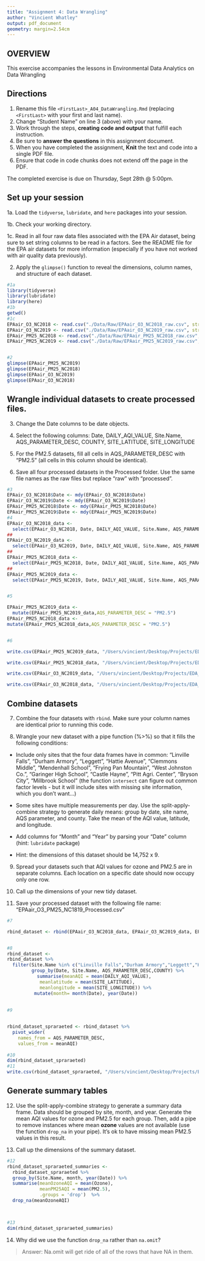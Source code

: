 ```yaml
---
title: "Assignment 4: Data Wrangling"
author: "Vincient Whatley"
output: pdf_document
geometry: margin=2.54cm
---
```


## OVERVIEW

This exercise accompanies the lessons in Environmental Data Analytics on Data Wrangling 

## Directions

1. Rename this file `<FirstLast>_A04_DataWrangling.Rmd` (replacing `<FirstLast>` with your first and last name).
2. Change "Student Name" on line 3 (above) with your name.
3. Work through the steps, **creating code and output** that fulfill each instruction.
4. Be sure to **answer the questions** in this assignment document.
5. When you have completed the assignment, **Knit** the text and code into a single PDF file.
6. Ensure that code in code chunks does not extend off the page in the PDF.

The completed exercise is due on Thursday, Sept 28th @ 5:00pm.

## Set up your session 

1a. Load the `tidyverse`,  `lubridate`, and `here` packages into your session.

1b. Check your working directory.

1c. Read in all four raw data files associated with the EPA Air dataset, being sure to set string columns to be read in a factors. See the README file for the EPA air datasets for more information (especially if you have not worked with air quality data previously). 

2. Apply the `glimpse()` function to reveal the dimensions, column names, and structure of each dataset. 

```r
#1a 
library(tidyverse)
library(lubridate)
library(here)
#1b 
getwd()
#1c 
EPAair_O3_NC2018 <- read.csv("./Data/Raw/EPAair_O3_NC2018_raw.csv", stringsAsFactors = TRUE)
EPAair_O3_NC2019 <- read.csv("./Data/Raw/EPAair_O3_NC2019_raw.csv", stringsAsFactors = TRUE)
EPAair_PM25_NC2018 <- read.csv("./Data/Raw/EPAair_PM25_NC2018_raw.csv", stringsAsFactors = TRUE)
EPAair_PM25_NC2019 <- read.csv("./Data/Raw/EPAair_PM25_NC2019_raw.csv", stringsAsFactors = TRUE)


#2 
glimpse(EPAair_PM25_NC2019)
glimpse(EPAair_PM25_NC2018)
glimpse(EPAair_O3_NC2019)
glimpse(EPAair_O3_NC2018)
```


## Wrangle individual datasets to create processed files.

3. Change the Date columns to be date objects.

4. Select the following columns: Date, DAILY_AQI_VALUE, Site.Name, AQS_PARAMETER_DESC, COUNTY, SITE_LATITUDE, SITE_LONGITUDE

5. For the PM2.5 datasets, fill all cells in AQS_PARAMETER_DESC with "PM2.5" (all cells in this column should be identical).

6. Save all four processed datasets in the Processed folder. Use the same file names as the raw files but replace "raw" with "processed".

```r
#3
EPAair_O3_NC2018$Date <- mdy(EPAair_O3_NC2018$Date)
EPAair_O3_NC2019$Date <- mdy(EPAair_O3_NC2019$Date)
EPAair_PM25_NC2018$Date <- mdy(EPAair_PM25_NC2018$Date)
EPAair_PM25_NC2019$Date <- mdy(EPAair_PM25_NC2019$Date)
#4
EPAair_O3_NC2018_data <- 
  select(EPAair_O3_NC2018, Date, DAILY_AQI_VALUE, Site.Name, AQS_PARAMETER_DESC, COUNTY, SITE_LATITUDE, SITE_LONGITUDE)
##
EPAair_O3_NC2019_data <-
  select(EPAair_O3_NC2019, Date, DAILY_AQI_VALUE, Site.Name, AQS_PARAMETER_DESC, COUNTY, SITE_LATITUDE, SITE_LONGITUDE)
##
EPAair_PM25_NC2018_data <-
  select(EPAair_PM25_NC2018, Date, DAILY_AQI_VALUE, Site.Name, AQS_PARAMETER_DESC, COUNTY, SITE_LATITUDE, SITE_LONGITUDE)
##
EPAair_PM25_NC2019_data <-
  select(EPAair_PM25_NC2019, Date, DAILY_AQI_VALUE, Site.Name, AQS_PARAMETER_DESC, COUNTY, SITE_LATITUDE, SITE_LONGITUDE)


#5

EPAair_PM25_NC2019_data <- 
  mutate(EPAair_PM25_NC2019_data,AQS_PARAMETER_DESC = "PM2.5")
EPAair_PM25_NC2018_data <-
mutate(EPAair_PM25_NC2018_data,AQS_PARAMETER_DESC = "PM2.5")


#6

write.csv(EPAair_PM25_NC2019_data, "/Users/vincient/Desktop/Projects/EDA_class/Data/Processed/EPAair_PM25_NC2019_Processed")

write.csv(EPAair_PM25_NC2018_data, "/Users/vincient/Desktop/Projects/EDA_class/Data/Processed/EPAair_PM25_NC2018_Processed")

write.csv(EPAair_O3_NC2019_data, "/Users/vincient/Desktop/Projects/EDA_class/Data/Processed/EPAair_O3_NC2019_Processed")

write.csv(EPAair_O3_NC2018_data, "/Users/vincient/Desktop/Projects/EDA_class/Data/Processed/EPAair_O3_NC2018_Processed")
```


## Combine datasets

7. Combine the four datasets with `rbind`. Make sure your column names are identical prior to running this code.

8. Wrangle your new dataset with a pipe function (%>%) so that it fills the following conditions: 

  * Include only sites that the four data frames have in common: "Linville Falls", "Durham Armory", "Leggett", "Hattie Avenue", "Clemmons Middle", "Mendenhall School", "Frying Pan Mountain", "West Johnston Co.", "Garinger High School", "Castle Hayne", "Pitt Agri. Center", "Bryson City", "Millbrook School" (the function `intersect` can figure out common factor levels - but it will include sites with missing site information, which you don't want...) 

  * Some sites have multiple measurements per day. Use the split-apply-combine strategy to generate daily means: group by date, site name, AQS parameter, and county. Take the mean of the AQI value, latitude, and longitude.
  
  * Add columns for "Month" and "Year" by parsing your "Date" column (hint: `lubridate` package)
  
  * Hint: the dimensions of this dataset should be 14,752 x 9.

9. Spread your datasets such that AQI values for ozone and PM2.5 are in separate columns. Each location on a specific date should now occupy only one row.

10. Call up the dimensions of your new tidy dataset.

11. Save your processed dataset with the following file name: "EPAair_O3_PM25_NC1819_Processed.csv"

```r
#7 

rbind_dataset <- rbind(EPAair_O3_NC2018_data, EPAair_O3_NC2019_data, EPAair_PM25_NC2018_data, EPAair_PM25_NC2019_data)


#8 
rbind_dataset <-
rbind_dataset %>%
  filter(Site.Name %in% c("Linville Falls","Durham Armory","Leggett","Hattie Avenue", "Clemmons Middle","Mendenhall School", "Frying Pan Mountain", "West Johnston Co.", "Garinger High School", "Castle Hayne", "Pitt Agri. Center","Bryson City","Millbrook School"))%>%
         group_by(Date, Site.Name, AQS_PARAMETER_DESC,COUNTY) %>%
           summarise(meanAQI = mean(DAILY_AQI_VALUE), 
            meanlatitude = mean(SITE_LATITUDE), 
            meanlongitude = mean(SITE_LONGITUDE)) %>% 
          mutate(month= month(Date), year(Date))
               
         
#9


rbind_dataset_spraraeted <- rbind_dataset %>%
  pivot_wider(
    names_from = AQS_PARAMETER_DESC,
    values_from = meanAQI)
    
#10
dim(rbind_dataset_spraraeted)
#11
write.csv(rbind_dataset_spraraeted, "/Users/vincient/Desktop/Projects/EDA_class/Data/Processed/EPAair_O3_PM25_NC1819_Processed.csv")
```


## Generate summary tables

12. Use the split-apply-combine strategy to generate a summary data frame. Data should be grouped by site, month, and year. Generate the mean AQI values for ozone and PM2.5 for each group. Then, add a pipe to remove instances where mean **ozone** values are not available (use the function `drop_na` in your pipe). It's ok to have missing mean PM2.5 values in this result. 

13. Call up the dimensions of the summary dataset.

```r

#12
rbind_dataset_spraraeted_summaries <- 
  rbind_dataset_spraraeted %>%
  group_by(Site.Name, month, year(Date)) %>%
  summarise(meanOzoneAQI = mean(Ozone), 
            meanPM25AQI = mean(PM2.5),
            .groups = 'drop')  %>%
  drop_na(meanOzoneAQI)
  


#13
dim(rbind_dataset_spraraeted_summaries)

```

14. Why did we use the function `drop_na` rather than `na.omit`?

> Answer: Na.omit will get ride of all of the rows that have NA in them.
